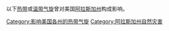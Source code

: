以下[[热带气旋|热带]]或[[温带气旋|温带气旋]]曾对美国[[阿拉斯加州|阿拉斯加州]]构成影响。

[[Category:影响美国各州的热带气旋|Category:影响美国各州的热带气旋]]
[[Category:阿拉斯加州自然灾害|Category:阿拉斯加州自然灾害]]